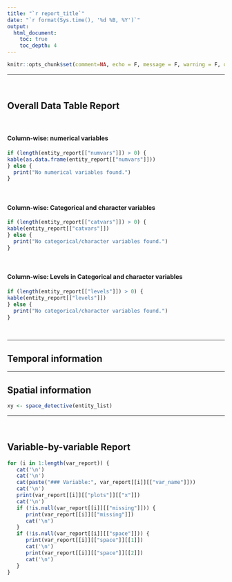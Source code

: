 ```yaml
---
title: "`r report_title`"
date: "`r format(Sys.time(), '%d %B, %Y')`"
output:
  html_document:
    toc: true
    toc_depth: 4
---
```


```r
knitr::opts_chunk$set(comment=NA, echo = F, message = F, warning = F, out.width = '100%', fig.height = 3)
```

---

&nbsp;

## Overall Data Table Report 

&nbsp;

#### Column-wise: numerical variables

```r
if (length(entity_report[["numvars"]]) > 0) {
kable(as.data.frame(entity_report[["numvars"]]))
} else {
  print("No numerical variables found.")
}
```

&nbsp;

#### Column-wise: Categorical and character variables

```r
if (length(entity_report[["catvars"]]) > 0) {
kable(entity_report[["catvars"]])
} else {
  print("No categorical/character variables found.")
}
```

&nbsp;

#### Column-wise: Levels in Categorical and character variables

```r
if (length(entity_report[["levels"]]) > 0) {
kable(entity_report[["levels"]])
} else {
  print("No categorical/character variables found.")
}
```

&nbsp;

---

## Temporal information


---

## Spatial information

```r
xy <- space_detective(entity_list)
```


---

&nbsp;

## Variable-by-variable Report

```r
for (i in 1:length(var_report)) {
   cat('\n')
   cat('\n')
   cat(paste("### Variable:", var_report[[i]][["var_name"]]))
   cat('\n')
   print(var_report[[i]][["plots"]][["x"]])
   cat('\n')
   if (!is.null(var_report[[i]][["missing"]])) {
      print(var_report[[i]][["missing"]])
      cat('\n')
   }
   if (!is.null(var_report[[i]][["space"]])) {
      print(var_report[[i]][["space"]][[1]])
      cat('\n')
      print(var_report[[i]][["space"]][[2]])
      cat('\n')
   }
}
```